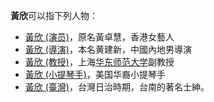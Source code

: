 '''黃欣'''可以指下列人物：
*[[黃欣_(演员)|黃欣 (演员)]]，原名黃卓慧，香港女藝人
*[[黄建新|黃欣 (導演)]]，本名黄建新，中國內地男導演
*[[黃欣_(教授)|黃欣 (教授)]]，上海[[华东师范大学|华东师范大学]]副教授
*[[黃欣_(小提琴手)|黃欣 (小提琴手)]]，美国华裔小提琴手
*[[黃欣_(臺灣)|黃欣 (臺灣)]]，台灣日治時期，台南的著名士紳。
{{Disambig|N|Cat=二字黃姓人名消歧義}}